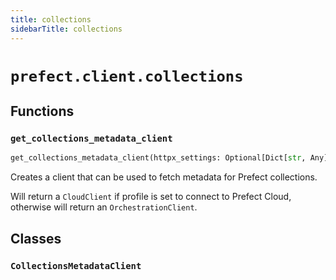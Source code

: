 ```yaml
---
title: collections
sidebarTitle: collections
---
```


# `prefect.client.collections`

## Functions

### `get_collections_metadata_client` <sup><a href="https://github.com/prefecthq/prefect/blob/main/src/prefect/client/collections.py#L17"><Icon icon="github" size="14" /></a></sup>

```python
get_collections_metadata_client(httpx_settings: Optional[Dict[str, Any]] = None) -> 'CollectionsMetadataClient'
```


Creates a client that can be used to fetch metadata for
Prefect collections.

Will return a `CloudClient` if profile is set to connect
to Prefect Cloud, otherwise will return an `OrchestrationClient`.


## Classes

### `CollectionsMetadataClient` <sup><a href="https://github.com/prefecthq/prefect/blob/main/src/prefect/client/collections.py#L9"><Icon icon="github" size="14" /></a></sup>
